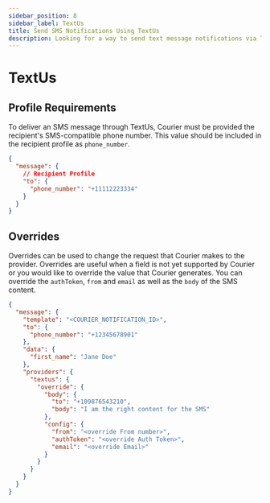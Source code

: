 ```yaml
---
sidebar_position: 8
sidebar_label: TextUs
title: Send SMS Notifications Using TextUs
description: Looking for a way to send text message notifications via TextUs? This step-by-step tutorial will show you how to integrate TextUs's API the easy way.
---
```


# TextUs

## Profile Requirements

To deliver an SMS message through TextUs, Courier must be provided the recipient's SMS-compatible phone number. This value should be included in the recipient profile as `phone_number`.

```json title=JSON
{
  "message": {
    // Recipient Profile
    "to": {
      "phone_number": "+11112223334"
    }
  }
}
```

## Overrides

Overrides can be used to change the request that Courier makes to the provider. Overrides are useful when a field is not yet supported by Courier or you would like to override the value that Courier generates. You can override the `authToken`, `from` and `email` as well as the `body` of the SMS content.

```json title=JSON
{
  "message": {
    "template": "<COURIER_NOTIFICATION_ID>",
    "to": {
      "phone_number": "+12345678901"
    },
    "data": {
      "first_name": "Jane Doe"
    },
    "providers": {
      "textus": {
        "override": {
          "body": {
            "to": "+109876543210",
            "body": "I am the right content for the SMS"
          },
          "config": {
            "from": "<override From number>",
            "authToken": "<override Auth Token>",
            "email": "<override Email>"
          }
        }
      }
    }
  }
}
```
